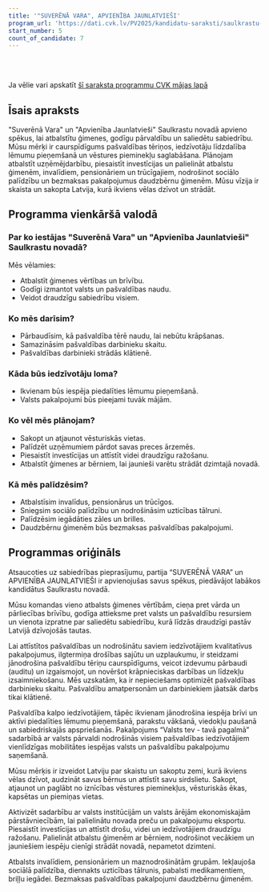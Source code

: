 ```yaml
---
title: '"SUVERĒNĀ VARA", APVIENĪBA JAUNLATVIEŠI'
program_url: 'https://dati.cvk.lv/PV2025/kandidatu-saraksti/saulkrastu-novads/suverena-vara-apvieniba-jaunlatviesi'
start_number: 5
count_of_candidate: 7
---
```



<Badge text="Ģimenes vērtības" variant="note" size="small" /> <Badge text="Pašvaldību caurspīdīgums" variant="note" size="small" /> <Badge text="Iedzīvotāju līdzdalība" variant="note" size="small" /> <Badge text="Vēstures pieminekļu saglabāšana" variant="note" size="small" /> <Badge text="Atbalsts sociāli neaizsargātajiem" variant="note" size="small" />

<br/><br/> 

<Card title='Šis ir mākslīga intelekta ģenerēts apraksts' icon='starlight'>
    Ja vēlie vari apskatīt <a href={frontmatter.program_url} target='_blank'>šī saraksta programmu CVK mājas lapā</a>
    </Card>

## Īsais apraksts

"Suverēnā Vara" un "Apvienība Jaunlatvieši" Saulkrastu novadā apvieno spēkus, lai atbalstītu ģimenes, godīgu pārvaldību un saliedētu sabiedrību. Mūsu mērķi ir caurspīdīgums pašvaldības tēriņos, iedzīvotāju līdzdalība lēmumu pieņemšanā un vēstures pieminekļu saglabāšana. Plānojam atbalstīt uzņēmējdarbību, piesaistīt investīcijas un palielināt atbalstu ģimenēm, invalīdiem, pensionāriem un trūcīgajiem, nodrošinot sociālo palīdzību un bezmaksas pakalpojumus daudzbērnu ģimenēm. Mūsu vīzija ir skaista un sakopta Latvija, kurā ikviens vēlas dzīvot un strādāt.

## Programma vienkāršā valodā

### Par ko iestājas "Suverēnā Vara" un "Apvienība Jaunlatvieši" Saulkrastu novadā?

Mēs vēlamies:

*   Atbalstīt ģimenes vērtības un brīvību.
*   Godīgi izmantot valsts un pašvaldības naudu.
*   Veidot draudzīgu sabiedrību visiem.

### Ko mēs darīsim?

*   Pārbaudīsim, kā pašvaldība tērē naudu, lai nebūtu krāpšanas.
*   Samazināsim pašvaldības darbinieku skaitu.
*   Pašvaldības darbinieki strādās klātienē.

### Kāda būs iedzīvotāju loma?

*   Ikvienam būs iespēja piedalīties lēmumu pieņemšanā.
*   Valsts pakalpojumi būs pieejami tuvāk mājām.

### Ko vēl mēs plānojam?

*   Sakopt un atjaunot vēsturiskās vietas.
*   Palīdzēt uzņēmumiem pārdot savas preces ārzemēs.
*   Piesaistīt investīcijas un attīstīt videi draudzīgu ražošanu.
*   Atbalstīt ģimenes ar bērniem, lai jaunieši varētu strādāt dzimtajā novadā.

### Kā mēs palīdzēsim?

*   Atbalstīsim invalīdus, pensionārus un trūcīgos.
*   Sniegsim sociālo palīdzību un nodrošināsim uzticības tālruni.
*   Palīdzēsim iegādāties zāles un brilles.
*   Daudzbērnu ģimenēm būs bezmaksas pašvaldības pakalpojumi.

## Programmas oriģināls

Atsaucoties uz sabiedrības pieprasījumu, partija “SUVERĒNĀ VARA” un APVIENĪBA JAUNLATVIEŠI ir apvienojušas savus spēkus, piedāvājot labākos kandidātus Saulkrastu novadā.

Mūsu komandas vieno atbalsts ģimenes vērtībām, cieņa pret vārda un pārliecības brīvību, godīga attieksme pret valsts un pašvaldību resursiem un vienota izpratne par saliedētu sabiedrību, kurā līdzās draudzīgi pastāv Latvijā dzīvojošās tautas.

Lai attīstītos pašvaldības un nodrošinātu saviem iedzīvotājiem kvalitatīvus pakalpojumus, ilgtermiņa drošības sajūtu un uzplaukumu, ir steidzami jānodrošina pašvaldību tēriņu caurspīdīgums, veicot izdevumu pārbaudi (auditu) un izgaismojot, un novēršot krāpnieciskas darbības un līdzekļu izsaimniekošanu. Mēs uzskatām, ka ir nepieciešams optimizēt pašvaldības darbinieku skaitu. Pašvaldību amatpersonām un darbiniekiem jāatsāk darbs tikai klātienē.

Pašvaldība kalpo iedzīvotājiem, tāpēc ikvienam jānodrošina iespēja brīvi un aktīvi piedalīties lēmumu pieņemšanā, parakstu vākšanā, viedokļu paušanā un sabiedriskajās apspriešanās. Pakalpojums “Valsts tev - tavā pagalmā” sadarbībā ar valsts pārvaldi nodrošinās visiem pašvaldības iedzīvotājiem vienlīdzīgas mobilitātes iespējas valsts un pašvaldību pakalpojumu saņemšanā.

Mūsu mērķis ir izveidot Latviju par skaistu un sakoptu zemi, kurā ikviens vēlas dzīvot, audzināt savus bērnus un attīstīt savu sirdslietu. Sakopt, atjaunot un paglābt no iznīcības vēstures pieminekļus, vēsturiskās ēkas, kapsētas un piemiņas vietas.

Aktivizēt sadarbību ar valsts institūcijām un valsts ārējām ekonomiskajām pārstāvniecībām, lai palielinātu novada preču un pakalpojumu eksportu. Piesaistīt investīcijas un attīstīt drošu, videi un iedzīvotājiem draudzīgu ražošanu. Palielināt atbalstu ģimenēm ar bērniem, nodrošinot vecākiem un jauniešiem iespēju cienīgi strādāt novadā, nepametot dzimteni.

Atbalsts invalīdiem, pensionāriem un maznodrošinātām grupām. Iekļaujoša sociālā palīdzība, diennakts uzticības tālrunis, pabalsti medikamentiem, briļļu iegādei. Bezmaksas pašvaldības pakalpojumi daudzbērnu ģimenēm.

